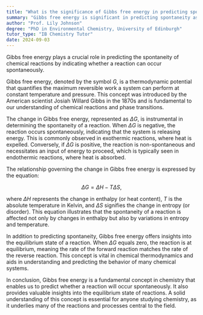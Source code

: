 ```yaml
---
title: "What is the significance of Gibbs free energy in predicting spontaneity?"
summary: "Gibbs free energy is significant in predicting spontaneity as it determines whether a reaction will occur spontaneously or not."
author: "Prof. Lily Johnson"
degree: "PhD in Environmental Chemistry, University of Edinburgh"
tutor_type: "IB Chemistry Tutor"
date: 2024-09-03
---
```


Gibbs free energy plays a crucial role in predicting the spontaneity of chemical reactions by indicating whether a reaction can occur spontaneously.

Gibbs free energy, denoted by the symbol $G$, is a thermodynamic potential that quantifies the maximum reversible work a system can perform at constant temperature and pressure. This concept was introduced by the American scientist Josiah Willard Gibbs in the 1870s and is fundamental to our understanding of chemical reactions and phase transitions.

The change in Gibbs free energy, represented as $\Delta G$, is instrumental in determining the spontaneity of a reaction. When $\Delta G$ is negative, the reaction occurs spontaneously, indicating that the system is releasing energy. This is commonly observed in exothermic reactions, where heat is expelled. Conversely, if $\Delta G$ is positive, the reaction is non-spontaneous and necessitates an input of energy to proceed, which is typically seen in endothermic reactions, where heat is absorbed.

The relationship governing the change in Gibbs free energy is expressed by the equation:

$$
\Delta G = \Delta H - T\Delta S,
$$

where $\Delta H$ represents the change in enthalpy (or heat content), $T$ is the absolute temperature in Kelvin, and $\Delta S$ signifies the change in entropy (or disorder). This equation illustrates that the spontaneity of a reaction is affected not only by changes in enthalpy but also by variations in entropy and temperature.

In addition to predicting spontaneity, Gibbs free energy offers insights into the equilibrium state of a reaction. When $\Delta G$ equals zero, the reaction is at equilibrium, meaning the rate of the forward reaction matches the rate of the reverse reaction. This concept is vital in chemical thermodynamics and aids in understanding and predicting the behavior of many chemical systems.

In conclusion, Gibbs free energy is a fundamental concept in chemistry that enables us to predict whether a reaction will occur spontaneously. It also provides valuable insights into the equilibrium state of reactions. A solid understanding of this concept is essential for anyone studying chemistry, as it underlies many of the reactions and processes central to the field.
    